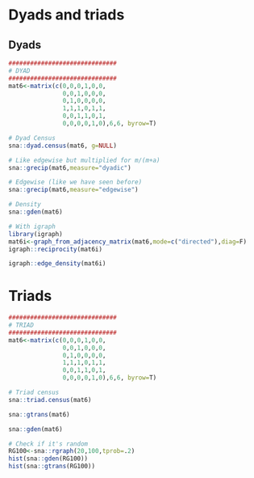 # Dyads and triads

## Dyads

```r
##############################
# DYAD
##############################
mat6<-matrix(c(0,0,0,1,0,0,
               0,0,1,0,0,0,
               0,1,0,0,0,0,
               1,1,1,0,1,1,
               0,0,1,1,0,1,
               0,0,0,0,1,0),6,6, byrow=T)

# Dyad Census
sna::dyad.census(mat6, g=NULL)
```


```r
# Like edgewise but multiplied for m/(m+a)
sna::grecip(mat6,measure="dyadic")
```

```r
# Edgewise (like we have seen before)
sna::grecip(mat6,measure="edgewise")
```


```r
# Density
sna::gden(mat6)
```


```r
# With igraph
library(igraph)
mat6i<-graph_from_adjacency_matrix(mat6,mode=c("directed"),diag=F)
igraph::reciprocity(mat6i)
```


```r
igraph::edge_density(mat6i)
```

# Triads

```r
##############################
# TRIAD
##############################
mat6<-matrix(c(0,0,0,1,0,0,
               0,0,1,0,0,0,
               0,1,0,0,0,0,
               1,1,1,0,1,1,
               0,0,1,1,0,1,
               0,0,0,0,1,0),6,6, byrow=T)

# Triad census
sna::triad.census(mat6)
```


```r
sna::gtrans(mat6)
```


```r
sna::gden(mat6)
```


```r
# Check if it's random
RG100<-sna::rgraph(20,100,tprob=.2)
hist(sna::gden(RG100))
hist(sna::gtrans(RG100))
```